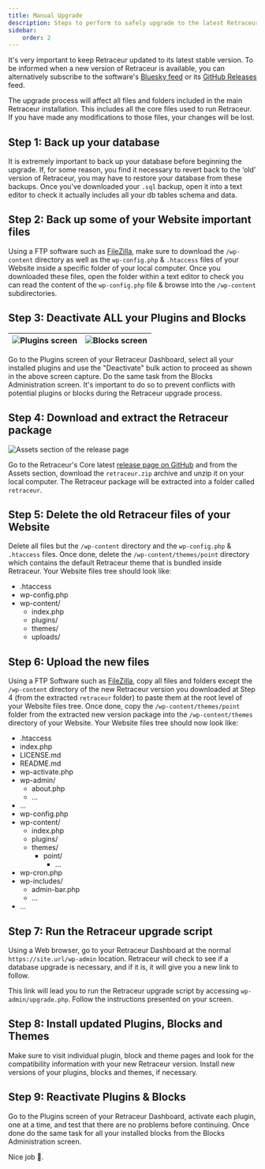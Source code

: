 ```yaml
---
title: Manual Upgrade
description: Steps to perform to safely upgrade to the latest Retraceur version.
sidebar:
    order: 2
---
```



It's very important to keep Retraceur updated to its latest stable version. To be informed when a new version of Retraceur is available, you can alternatively subscribe to the software's [Bluesky feed](https://bsky.app/profile/retraceur.bsky.social) or its [GitHub Releases](https://github.com/retraceur/coeur/releases.atom) feed.

<Aside type="caution">
  The upgrade process will affect all files and folders included in the main Retraceur installation. This includes all the core files used to run Retraceur. If you have made any modifications to those files, your changes will be lost.
</Aside>

## Step 1: Back up your database

It is extremely important to back up your database before beginning the upgrade. If, for some reason, you find it necessary to revert back to the ‘old’ version of Retraceur, you may have to restore your database from these backups. Once you've downloaded your `.sql` backup, open it into a text editor to check it actually includes all your db tables schema and data.

## Step 2: Back up some of your Website important files

Using a FTP software such as [FileZilla](https://filezilla-project.org/), make sure to download the `/wp-content` directory as well as the `wp-config.php` & `.htaccess` files of your Website inside a specific folder of your local computer. Once you downloaded these files, open the folder within a text editor to check you can read the content of the `wp-config.php` file & browse into the `/wp-content` subdirectories.

## Step 3: Deactivate ALL your Plugins and Blocks

|![Plugins screen](../../../assets/images/retraceur-upgrade-deactivate-plugins-en.png)|![Blocks screen](../../../assets/images/retraceur-upgrade-deactivate-blocks-en.png)|
|:-:|:-:|

Go to the Plugins screen of your Retraceur Dashboard, select all your installed plugins and use the "Deactivate" bulk action to proceed as shown in the above screen capture. Do the same task from the Blocks Administration screen. It's important to do so to prevent conflicts with potential plugins or blocks during the Retraceur upgrade process.

## Step 4: Download and extract the Retraceur package

![Assets section of the release page](../../../assets/images/install-us-001.png)

Go to the Retraceur's Core latest [release page on GitHub](https://github.com/retraceur/coeur/releases) and from the Assets section, download the `retraceur.zip` archive and unzip it on your local computer. The Retraceur package will be extracted into a folder called `retraceur`.

## Step 5: Delete the old Retraceur files of your Website

Delete all files but the `/wp-content` directory and the `wp-config.php` & `.htaccess` files. Once done, delete the `/wp-content/themes/point` directory which contains the default Retraceur theme that is bundled inside Retraceur. Your Website files tree should look like:

<FileTree>

- .htaccess
- wp-config.php
- wp-content/
  - index.php
  - plugins/
  - themes/
  - uploads/

</FileTree>

## Step 6: Upload the new files

Using a FTP Software such as [FileZilla](https://filezilla-project.org/), copy all files and folders except the `/wp-content` directory of the new Retraceur version you downloaded at Step 4 (from the extracted `retraceur` folder) to paste them at the root level of your Website files tree. Once done, copy the `/wp-content/themes/point` folder from the extracted new version package into the `/wp-content/themes` directory of your Website. Your Website files tree should now look like:

<FileTree>

- .htaccess
- index.php
- LICENSE.md
- README.md
- wp-activate.php
- wp-admin/
  - about.php
  - ...
- ...
- wp-config.php
- wp-content/
  - index.php
  - plugins/
  - themes/
    - point/
      - ...
- wp-cron.php
- wp-includes/
  - admin-bar.php
  - ...
- ...

</FileTree>

## Step 7: Run the Retraceur upgrade script

Using a Web browser, go to your Retraceur Dashboard at the normal `https://site.url/wp-admin` location. Retraceur will check to see if a database upgrade is necessary, and if it is, it will give you a new link to follow.

This link will lead you to run the Retraceur upgrade script by accessing `wp-admin/upgrade.php`. Follow the instructions presented on your screen.

## Step 8: Install updated Plugins, Blocks and Themes

Make sure to visit individual plugin, block and theme pages and look for the compatibility information with your new Retraceur version. Install new versions of your plugins, blocks and themes, if necessary.

## Step 9: Reactivate Plugins & Blocks

Go to the Plugins screen of your Retraceur Dashboard, activate each plugin, one at a time, and test that there are no problems before continuing. Once done do the same task for all your installed blocks from the Blocks Administration screen.

Nice job 💪.